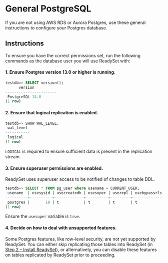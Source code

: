# General PostgreSQL

If you are not using AWS RDS or Aurora Postgres, use these general instructions to configure your Postgres database. 

## Instructions

To ensure you have the correct permissions set, run the following commands as the database user you will use ReadySet with:

#### 1. Ensure Postgres version 13.0 or higher is running.

```sql
testdb=> SELECT version();
      version
-----------------------
 PostgreSQL 14.8
(1 row)

```

#### 2. Ensure that logical replication is enabled.

```sql
testdb=> SHOW WAL_LEVEL;
 wal_level
-----------
 logical
(1 row)
```

`LOGICAL` is required to ensure sufficient data is present in the replication stream.

#### 3. Ensure superuser permissions are enabled.

ReadySet uses superuser access to be notified of changes to table DDL.

```sql
testdb=> SELECT * FROM pg_user where usename = CURRENT_USER;
 usename  | usesysid | usecreatedb | usesuper | userepl | usebypassrls |  passwd  | valuntil | useconfig
----------+----------+-------------+----------+---------+--------------+----------+----------+-----------
 postgres |       10 | t           | t        | t       | t            | ******** |          |
(1 row)
```

Ensure the `usesuper` variable is `true`.

#### 4. Decide on how to deal with unsupported features.

Some Postgres features, like row-level security, are not yet supported by ReadySet. You can either skip replicating those tables
into ReadySet (in [Step 2 – Install ReadySet](/get-started/install-rs)), or alternatively,
 you can disable these features on tables replicated by ReadySet prior to proceeding. 
